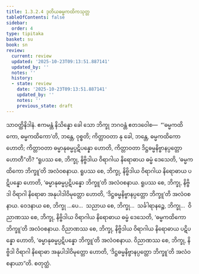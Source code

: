 ```yaml
---
title: 1.3.2.4 ဒုတိယဓမ္မကထိကသုတ္တ
tableOfContents: false
sidebar:
  order: 4
type: tipitaka
basket: su
book: sn
review:
  current: review
  updated: '2025-10-23T09:13:51.887141'
  updated_by: ''
  notes: ''
  history:
  - state: review
    date: '2025-10-23T09:13:51.887141'
    updated_by: ''
    notes: ''
    previous_state: draft
---
```



<ReviewStatus review={frontmatter.review} showDetails={true} />

<HypothesisAnnotation frontmatter={frontmatter} />

<DynamicBreadcrumb />

<Division number="116" book="sn" e="ch" v="18" p="298">

<Paragraph number="687" book="sn">
သာဝတ္ထိနိဒါနံ. ဧကမန္တံ နိသိန္နော ခေါ သော ဘိက္ခု ဘဂဝန္တံ ဧတဒဝေါစ—  “‘ဓမ္မကထိကော, ဓမ္မကထိကော’တိ, ဘန္တေ, ဝုစ္စတိ; ကိတ္တာဝတာ နု ခေါ, ဘန္တေ, ဓမ္မကထိကော ဟောတိ; ကိတ္တာဝတာ ဓမ္မာနုဓမ္မပ္ပဋိပန္နော ဟောတိ, ကိတ္တာဝတာ ဒိဋ္ဌဓမ္မနိဗ္ဗာနပ္ပတ္တော ဟောတီ”တိ? “ရူပဿ စေ, ဘိက္ခု, နိဗ္ဗိဒါယ ဝိရာဂါယ နိရောဓာယ ဓမ္မံ ဒေသေတိ, ‘ဓမ္မကထိကော ဘိက္ခူ’တိ အလံဝစနာယ. ရူပဿ စေ, ဘိက္ခု, နိဗ္ဗိဒါယ ဝိရာဂါယ နိရောဓာယ ပဋိပန္နော ဟောတိ, ‘ဓမ္မာနုဓမ္မပ္ပဋိပန္နော ဘိက္ခူ’တိ အလံဝစနာယ. ရူပဿ စေ, ဘိက္ခု, နိဗ္ဗိဒါ ဝိရာဂါ နိရောဓာ အနုပါဒါဝိမုတ္တော ဟောတိ, ‘ဒိဋ္ဌဓမ္မနိဗ္ဗာနပ္ပတ္တော ဘိက္ခူ’တိ အလံဝစနာယ. ဝေဒနာယ စေ, ဘိက္ခု …ပေ…  သညာယ စေ, ဘိက္ခု…  သင်္ခါရာနဉ္စေ, ဘိက္ခု…  ဝိညာဏဿ စေ, ဘိက္ခု, နိဗ္ဗိဒါယ ဝိရာဂါယ နိရောဓာယ ဓမ္မံ ဒေသေတိ, ‘ဓမ္မကထိကော ဘိက္ခူ’တိ အလံဝစနာယ. ဝိညာဏဿ စေ, ဘိက္ခု, နိဗ္ဗိဒါယ ဝိရာဂါယ နိရောဓာယ ပဋိပန္နော ဟောတိ, ‘ဓမ္မာနုဓမ္မပ္ပဋိပန္နော ဘိက္ခူ’တိ အလံဝစနာယ. ဝိညာဏဿ စေ, ဘိက္ခု, နိဗ္ဗိဒါ ဝိရာဂါ နိရောဓာ အနုပါဒါဝိမုတ္တော ဟောတိ, ‘ဒိဋ္ဌဓမ္မနိဗ္ဗာနပ္ပတ္တော ဘိက္ခူ’တိ အလံဝစနာယာ”တိ.

</Paragraph>
</Division>

<Paragraph number="688" type="center" book="sn">
စတုတ္ထံ.
</Paragraph>